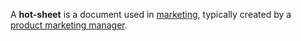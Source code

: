 {{copy to wiktionary}}
A '''hot-sheet''' is a document used in [[marketing]], typically created by a [[product marketing manager]].

{{marketing-stub}}
